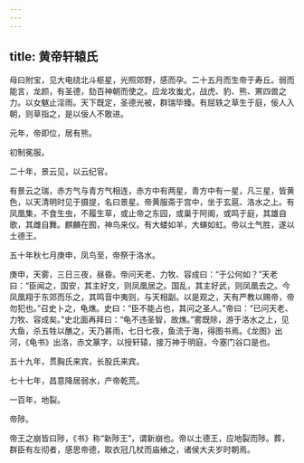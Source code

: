 ```yaml
---
---
---
```

title: 黄帝轩辕氏
---



母曰附宝，见大电绕北斗枢星，光照郊野，感而孕。二十五月而生帝于寿丘。弱而能言，龙颜，有圣德，劾百神朝而使之。应龙攻蚩尤，战虎、豹、熊、罴四兽之力。以女魃止淫雨。天下既定，圣德光被，群瑞毕臻。有屈轶之草生于庭，佞人入朝，则草指之，是以佞人不敢进。

元年，帝即位，居有熊。

初制冕服。

二十年，景云见，以云纪官。

有景云之瑞，赤方气与青方气相连，赤方中有两星，青方中有一星，凡三星，皆黄色，以天清明时见于摄提，名曰景星。帝黄服斋于宫中，坐于玄扈、洛水之上。有凤凰集，不食生虫，不履生草，或止帝之东园，或巢于阿阁，或鸣于庭，其雄自歌，其雌自舞。麒麟在囿，神鸟来仪。有大蝼如羊，大螾如虹。帝以土气胜，遂以土德王。

五十年秋七月庚申，凤鸟至，帝祭于洛水。

庚申，天雾，三日三夜，昼昏。帝问天老、力牧、容成曰：“于公何如？”天老曰：“臣闻之，国安，其主好文，则凤凰居之。国乱，其主好武，则凤凰去之。今凤凰翔于东郊而乐之，其鸣音中夷则，与天相副。以是观之，天有严教以赐帝，帝勿犯也。”召史卜之，龟燋。史曰：“臣不能占也，其问之圣人。”帝曰：“已问天老、力牧、容成矣。”史北面再拜曰：“龟不违圣智，故燋。”雾既除，游于洛水之上，见大鱼，杀五牲以醮之，天乃甚雨，七日七夜，鱼流于海，得图书焉。《龙图》出河，《龟书》出洛，赤文篆字，以授轩辕，接万神于明庭，今塞门谷口是也。

五十九年，贯胸氏来宾，长股氏来宾。

七十七年，昌意降居弱水，产帝乾荒。

一百年，地裂。

帝陟。

帝王之崩皆曰陟，《书》称“新陟王”，谓新崩也。帝以土德王，应地裂而陟。葬，群臣有左彻者，感思帝德，取衣冠几杖而庙飨之，诸侯大夫岁时朝焉。